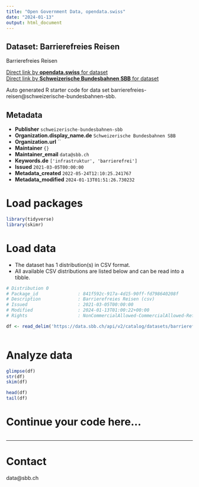 ```yaml
---
title: "Open Government Data, opendata.swiss"
date: "2024-01-13"
output: html_document
---
```


## Dataset: Barrierefreies Reisen

Barrierefreies Reisen

[Direct link by **opendata.swiss** for dataset](https://opendata.swiss/de/dataset/barrierefreies-reisen)<br>
[Direct link by **Schweizerische Bundesbahnen SBB** for dataset](https://data.sbb.ch/explore/dataset/barrierefreies-reisen/)

Auto generated R starter code for data set barrierefreies-reisen@schweizerische-bundesbahnen-sbb.

## Metadata

- **Publisher** `schweizerische-bundesbahnen-sbb`
- **Organization.display_name.de** `Schweizerische Bundesbahnen SBB`
- **Organization.url** ``
- **Maintainer** `{}`
- **Maintainer_email** `data@sbb.ch`
- **Keywords.de** `['infrastruktur', 'barrierefrei']`
- **Issued** `2021-03-05T00:00:00`
- **Metadata_created** `2022-05-24T12:10:25.241767`
- **Metadata_modified** `2024-01-13T01:51:26.730232`


# Load packages

```r

library(tidyverse)
library(skimr)

```

# Load data

-   The dataset has 1 distribution(s) in CSV format.
-   All available CSV distributions are listed below and can be read into a tibble.

```r

# Distribution 0
# Package_id               : 841f592c-917a-4d15-90ff-fd798640208f
# Description              : Barrierefreies Reisen (csv)
# Issued                   : 2021-03-05T00:00:00
# Modified                 : 2024-01-13T01:00:22+00:00
# Rights                   : NonCommercialAllowed-CommercialAllowed-ReferenceRequired

df <- read_delim('https://data.sbb.ch/api/v2/catalog/datasets/barrierefreies-reisen/exports/csv')



```

# Analyze data

```r

glimpse(df)
str(df)
skim(df)

head(df)
tail(df)

```

# Continue your code here...

```r

```

------------------------------------------------------------------------

# Contact

data@sbb.ch
